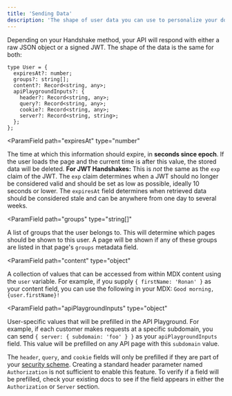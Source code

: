 ```yaml
---
title: 'Sending Data'
description: 'The shape of user data you can use to personalize your docs'
---
```


Depending on your Handshake method, your API will respond with either a raw JSON object or a signed JWT. The shape of the data is the same for both:

```tsx
type User = {
  expiresAt?: number;
  groups?: string[];
  content?: Record<string, any>;
  apiPlaygroundInputs?: {
    header?: Record<string, any>;
    query?: Record<string, any>;
    cookie?: Record<string, any>;
    server?: Record<string, string>;
  };
};
```

<ParamField
  path="expiresAt"
  type="number"
>
  The time at which this information should expire, in **seconds since epoch**. If the user loads the page and the current time is after this value, the stored data will be deleted.
  <Warning><b>For JWT Handshakes:</b> This is *not* the same as the `exp` claim of the JWT. The `exp` claim determines when a JWT should no longer be considered valid and should be set as low as possible, ideally 10 seconds or lower. The `expiresAt` field determines when retrieved data should be considered stale and can be anywhere from one day to several weeks.</Warning>
</ParamField>

<ParamField
  path="groups"
  type="string[]"
>
  A list of groups that the user belongs to. This will determine which pages should be shown to this user. A page will be shown if any of these groups are listed in that page's `groups` metadata field.
</ParamField>

<ParamField
  path="content"
  type="object"
>
  A collection of values that can be accessed from within MDX content using the `user` variable. For example, if you supply `{ firstName: 'Ronan' }` as your content field, you can use the following in your MDX: `Good morning, {user.firstName}!`
</ParamField>

<ParamField
  path="apiPlaygroundInputs"
  type="object"
>
  User-specific values that will be prefilled in the API Playground. For example, if each customer makes requests at a specific subdomain, you can send `{ server: { subdomain: 'foo' } }` as your `apiPlaygroundInputs` field. This value will be prefilled on any API page with this `subdomain` value.

  <Note>The `header`, `query`, and `cookie` fields will only be prefilled if they are part of your [security scheme](https://swagger.io/docs/specification/authentication/). Creating a standard header parameter named `Authorization` is not sufficient to enable this feature. To verify if a field will be prefilled, check your existing docs to see if the field appears in either the `Authorization` or `Server` section.</Note>
</ParamField>